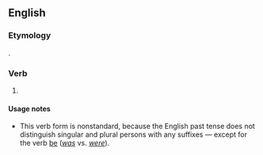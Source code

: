 ==English==

===Etymology===
{{suffix|might|eth|lang=en}}.

===Verb===
{{head|en|verb form|cat2=verb simple past forms|cat3=third-person singular forms}}

# {{label|en|nonstandard|pseudo-archaic|hypercorrect}} {{form of|third-person singular simple past|may|lang=en}}

====Usage notes====
* This verb form is nonstandard, because the English past tense does not distinguish singular and plural persons with any suffixes &mdash; except for the verb [[be]] (''[[was]]'' vs. ''[[were]]'').